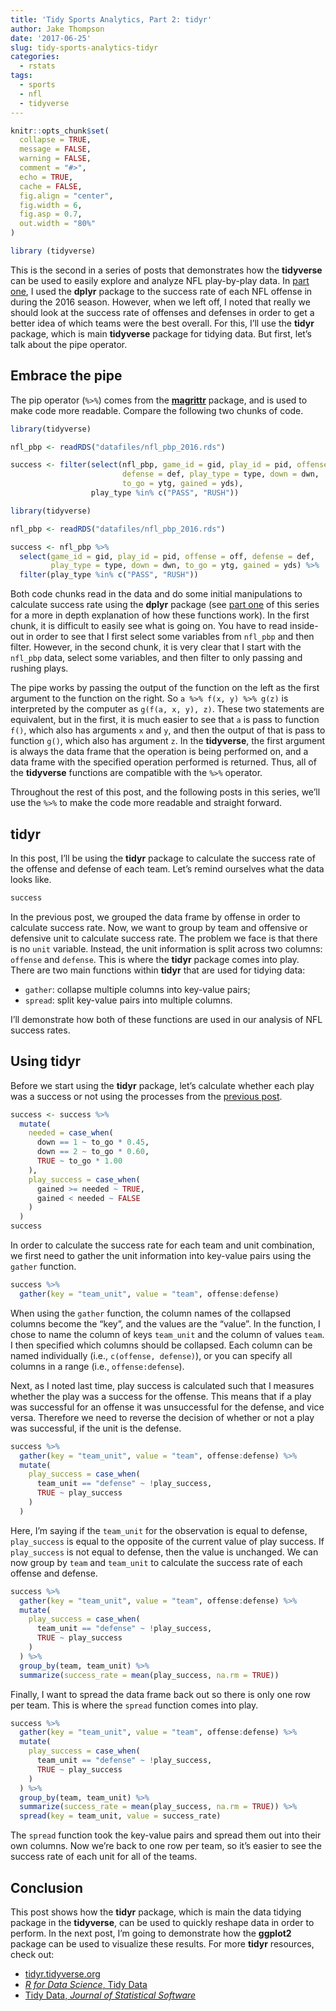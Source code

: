 ```yaml
---
title: 'Tidy Sports Analytics, Part 2: tidyr'
author: Jake Thompson
date: '2017-06-25'
slug: tidy-sports-analytics-tidyr
categories:
  - rstats
tags:
  - sports
  - nfl
  - tidyverse
---
```


```r
knitr::opts_chunk$set(
  collapse = TRUE,
  message = FALSE,
  warning = FALSE,
  comment = "#>",
  echo = TRUE,
  cache = FALSE,
  fig.align = "center",
  fig.width = 6,
  fig.asp = 0.7,
  out.width = "80%"
)

library (tidyverse)
```

This is the second in a series of posts that demonstrates how the **tidyverse** can be used to easily explore and analyze NFL play-by-play data. In [part one](/post/tidy-sports-analytics-dplyr/index.html), I used the **dplyr** package to the success rate of each NFL offense in during the 2016 season. However, when we left off, I noted that really we should look at the success rate of offenses and defenses in order to get a better idea of which teams were the best overall. For this, I'll use the **tidyr** package, which is main **tidyverse** package for tidying data. But first, let's talk about the pipe operator.

## Embrace the pipe

The pip operator (`%>%`) comes from the [**magrittr**](http://magrittr.tidyverse.org/) package, and is used to make code more readable. Compare the following two chunks of code.

```r
library(tidyverse)

nfl_pbp <- readRDS("datafiles/nfl_pbp_2016.rds")

success <- filter(select(nfl_pbp, game_id = gid, play_id = pid, offense = off,
                         defense = def, play_type = type, down = dwn,
                         to_go = ytg, gained = yds),
                  play_type %in% c("PASS", "RUSH"))
```

```r
library(tidyverse)

nfl_pbp <- readRDS("datafiles/nfl_pbp_2016.rds")

success <- nfl_pbp %>%
  select(game_id = gid, play_id = pid, offense = off, defense = def,
         play_type = type, down = dwn, to_go = ytg, gained = yds) %>%
  filter(play_type %in% c("PASS", "RUSH"))
```

Both code chunks read in the data and do some initial manipulations to calculate success rate using the **dplyr** package (see [part one](/post/tidy-sports-analytics-dplyr/index.html) of this series for a more in depth explanation of how these functions work). In the first chunk, it is difficult to easily see what is going on. You have to read inside-out in order to see that I first select some variables from `nfl_pbp` and then filter. However, in the second chunk, it is very clear that I start with the `nfl_pbp` data, select some variables, and then filter to only passing and rushing plays.

The pipe works by passing the output of the function on the left as the first argument to the function on the right. So `a %>% f(x, y) %>% g(z)` is interpreted by the computer as `g(f(a, x, y), z)`. These two statements are equivalent, but in the first, it is much easier to see that `a` is pass to function `f()`, which also has arguments `x` and `y`, and then the output of that is pass to function `g()`, which also has argument `z`. In the **tidyverse**, the first argument is always the data frame that the operation is being performed on, and a data frame with the specified operation performed is returned. Thus, all of the **tidyverse** functions are compatible with the `%>%` operator.

Throughout the rest of this post, and the following posts in this series, we'll use the `%>%` to make the code more readable and straight forward.

## tidyr

In this post, I'll be using the **tidyr** package to calculate the success rate of the offense and defense of each team. Let's remind ourselves what the data looks like.

```r
success
```

In the previous post, we grouped the data frame by offense in order to calculate success rate. Now, we want to group by team and offensive or defensive unit to calculate success rate. The problem we face is that there is no `unit` variable. Instead, the unit information is split across two columns: `offense` and `defense`. This is where the **tidyr** package comes into play. There are two main functions within **tidyr** that are used for tidying data:

- `gather`: collapse multiple columns into key-value pairs;
- `spread`: split key-value pairs into multiple columns.

I'll demonstrate how both of these functions are used in our analysis of NFL success rates.

## Using tidyr

Before we start using the **tidyr** package, let's calculate whether each play was a success or not using the processes from the [previous post](/post/tidy-sports-analytics-dplyr/index.html).

```r
success <- success %>%
  mutate(
    needed = case_when(
      down == 1 ~ to_go * 0.45,
      down == 2 ~ to_go * 0.60,
      TRUE ~ to_go * 1.00
    ),
    play_success = case_when(
      gained >= needed ~ TRUE,
      gained < needed ~ FALSE
    )
  )
success
```


In order to calculate the success rate for each team and unit combination, we first need to gather the unit information into key-value pairs using the `gather` function.

```r
success %>%
  gather(key = "team_unit", value = "team", offense:defense)
```

When using the `gather` function, the column names of the collapsed columns become the "key", and the values are the "value". In the function, I chose to name the column of keys `team_unit` and the column of values `team`. I then specified which columns should be collapsed. Each column can be named individually (i.e., `c(offense, defense)`), or you can specify all columns in a range (i.e., `offense:defense`).

Next, as I noted last time, play success is calculated such that I measures whether the play was a success for the offense. This means that if a play was successful for an offense it was unsuccessful for the defense, and vice versa. Therefore we need to reverse the decision of whether or not a play was successful, if the unit is the defense.

```r
success %>%
  gather(key = "team_unit", value = "team", offense:defense) %>%
  mutate(
    play_success = case_when(
      team_unit == "defense" ~ !play_success,
      TRUE ~ play_success
    )
  )
```

Here, I'm saying if the `team_unit` for the observation is equal to defense, `play_success` is equal to the opposite of the current value of play success. If `play_success` is not equal to defense, then the value is unchanged. We can now group by `team` and `team_unit` to calculate the success rate of each offense and defense.

```r
success %>%
  gather(key = "team_unit", value = "team", offense:defense) %>%
  mutate(
    play_success = case_when(
      team_unit == "defense" ~ !play_success,
      TRUE ~ play_success
    )
  ) %>%
  group_by(team, team_unit) %>%
  summarize(success_rate = mean(play_success, na.rm = TRUE))
```

Finally, I want to spread the data frame back out so there is only one row per team. This is where the `spread` function comes into play.

```r
success %>%
  gather(key = "team_unit", value = "team", offense:defense) %>%
  mutate(
    play_success = case_when(
      team_unit == "defense" ~ !play_success,
      TRUE ~ play_success
    )
  ) %>%
  group_by(team, team_unit) %>%
  summarize(success_rate = mean(play_success, na.rm = TRUE)) %>%
  spread(key = team_unit, value = success_rate)
```

The `spread` function took the key-value pairs and spread them out into their own columns. Now we're back to one row per team, so it's easier to see the success rate of each unit for all of the teams.

## Conclusion

This post shows how the **tidyr** package, which is main the data tidying package in the **tidyverse**, can be used to quickly reshape data in order to perform. In the next post, I'm going to demonstrate how the **ggplot2** package can be used to visualize these results. For more **tidyr** resources, check out:

- [tidyr.tidyverse.org](http://tidyr.tidyverse.org/)
- [*R for Data Science*, Tidy Data](http://r4ds.had.co.nz/tidy-data.html)
- [Tidy Data, *Journal of Statistical Software*](http://vita.had.co.nz/papers/tidy-data.html)
